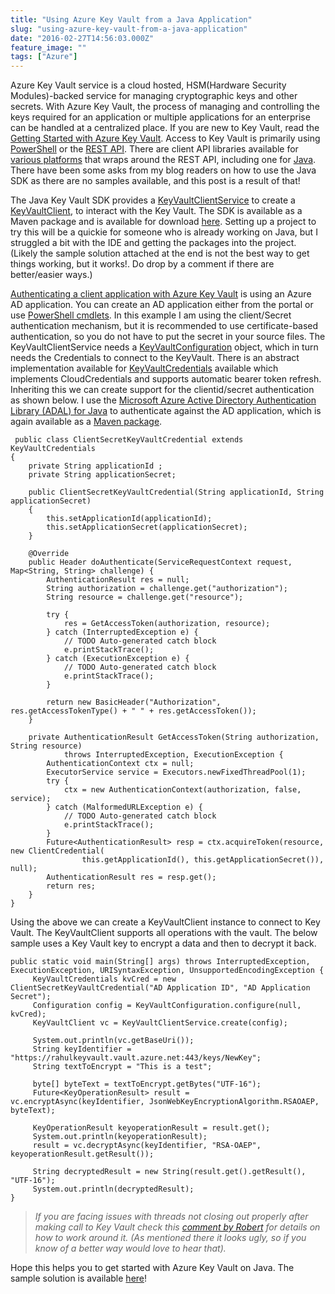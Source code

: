 ```yaml
---
title: "Using Azure Key Vault from a Java Application"
slug: "using-azure-key-vault-from-a-java-application"
date: "2016-02-27T14:56:03.000Z"
feature_image: ""
tags: ["Azure"]
---
```


Azure Key Vault service is a cloud hosted, HSM(Hardware Security Modules)-backed service for managing cryptographic keys and other secrets. With Azure Key Vault, the process of managing and controlling the keys required for an application or multiple applications for an enterprise can be handled at a centralized place. If you are new to Key Vault, read the [Getting Started with Azure Key Vault](/posts/getting-started-with-azure-key-vault/). Access to Key Vault is primarily using [PowerShell](https://msdn.microsoft.com/en-us/library/dn868052.aspx) or the [REST API](https://msdn.microsoft.com/en-us/library/azure/dn903609.aspx). There are client API libraries available for [various platforms](https://github.com/Azure) that wraps around the REST API, including one for [Java](https://github.com/Azure/azure-sdk-for-java/tree/master/azure-keyvault). There have been some asks from my blog readers on how to use the Java SDK as there are no samples available, and this post is a result of that!

The Java Key Vault SDK provides a [KeyVaultClientService](https://github.com/Azure/azure-sdk-for-java/blob/8bd59520544cf7471f8b3c2e3f9e577e68ff2852/services/keyvault/azure-keyvault/src/main/java/com/microsoft/azure/keyvault/KeyVaultClientService.java) to create a [KeyVaultClient](https://github.com/Azure/azure-sdk-for-java/blob/8bd59520544cf7471f8b3c2e3f9e577e68ff2852/services/keyvault/azure-keyvault/src/main/java/com/microsoft/azure/keyvault/KeyVaultInternalClientImpl.java), to interact with the Key Vault. The SDK is available as a Maven package and is available for download [here](http://search.maven.org/#search%7Cga%7C1%7Ckeyvault). Setting up a project to try this will be a quickie for someone who is already working on Java, but I struggled a bit with the IDE and getting the packages into the project. (Likely the sample solution attached at the end is not the best way to get things working, but it works!. Do drop by a comment if there are better/easier ways.)

[Authenticating a client application with Azure Key Vault](/posts/authenticating-a-client-application-with-azure-key-vault/) is using an Azure AD application. You can create an AD application either from the portal or use [PowerShell cmdlets](/posts/how-the-deprecation-of-switch-azuremode-affects-azure-key-vault/). In this example I am using the client/Secret authentication mechanism, but it is recommended to use certificate-based authentication, so you do not have to put the secret in your source files. The KeyVaultClientService needs a [KeyVaultConfiguration](https://github.com/Azure/azure-sdk-for-java/blob/8bd59520544cf7471f8b3c2e3f9e577e68ff2852/services/keyvault/azure-keyvault/src/main/java/com/microsoft/azure/keyvault/KeyVaultConfiguration.java) object, which in turn needs the Credentials to connect to the KeyVault. There is an abstract implementation available for [KeyVaultCredentials](https://github.com/Azure/azure-sdk-for-java/blob/8bd59520544cf7471f8b3c2e3f9e577e68ff2852/services/keyvault/azure-keyvault/src/main/java/com/microsoft/azure/keyvault/authentication/KeyVaultCredentials.java) available which implements CloudCredentials and supports automatic bearer token refresh. Inheriting this we can create support for the clientid/secret authentication as shown below. I use the [Microsoft Azure Active Directory Authentication Library (ADAL) for Java](https://github.com/AzureAD/azure-activedirectory-library-for-java) to authenticate against the AD application, which is again available as a [Maven package](http://search.maven.org/#search%7Cga%7C1%7Cg%3A%22com.microsoft.aad%22).

     public class ClientSecretKeyVaultCredential extends KeyVaultCredentials
    {
    	private String applicationId ;
    	private String applicationSecret;
    
    	public ClientSecretKeyVaultCredential(String applicationId, String applicationSecret)
    	{
    		this.setApplicationId(applicationId);
    		this.setApplicationSecret(applicationSecret);
    	}
    
    	@Override
    	public Header doAuthenticate(ServiceRequestContext request, Map<String, String> challenge) {
    		AuthenticationResult res = null;
    		String authorization = challenge.get("authorization");
    		String resource = challenge.get("resource");
    
    		try {
    			res = GetAccessToken(authorization, resource);
    		} catch (InterruptedException e) {
    			// TODO Auto-generated catch block
    			e.printStackTrace();
    		} catch (ExecutionException e) {
    			// TODO Auto-generated catch block
    			e.printStackTrace();
    		}
    
    		return new BasicHeader("Authorization", res.getAccessTokenType() + " " + res.getAccessToken());
    	}
    
    	private AuthenticationResult GetAccessToken(String authorization, String resource)
    			throws InterruptedException, ExecutionException {
    		AuthenticationContext ctx = null;
    		ExecutorService service = Executors.newFixedThreadPool(1);
    		try {
    			ctx = new AuthenticationContext(authorization, false, service);
    		} catch (MalformedURLException e) {
    			// TODO Auto-generated catch block
    			e.printStackTrace();
    		}
    		Future<AuthenticationResult> resp = ctx.acquireToken(resource, new ClientCredential(
    				this.getApplicationId(), this.getApplicationSecret()), null);
    		AuthenticationResult res = resp.get();
    		return res;
    	}
    }
    
    

Using the above we can create a KeyVaultClient instance to connect to Key Vault. The KeyVaultClient supports all operations with the vault. The below sample uses a Key Vault key to encrypt a data and then to decrypt it back.

    public static void main(String[] args) throws InterruptedException, ExecutionException, URISyntaxException, UnsupportedEncodingException {
         KeyVaultCredentials kvCred = new ClientSecretKeyVaultCredential("AD Application ID", "AD Application Secret");
         Configuration config = KeyVaultConfiguration.configure(null, kvCred);
         KeyVaultClient vc = KeyVaultClientService.create(config);
    
         System.out.println(vc.getBaseUri());
         String keyIdentifier = "https://rahulkeyvault.vault.azure.net:443/keys/NewKey";
         String textToEncrypt = "This is a test";
    
         byte[] byteText = textToEncrypt.getBytes("UTF-16");
         Future<KeyOperationResult> result = vc.encryptAsync(keyIdentifier, JsonWebKeyEncryptionAlgorithm.RSAOAEP, byteText);
    
         KeyOperationResult keyoperationResult = result.get();
         System.out.println(keyoperationResult);
         result = vc.decryptAsync(keyIdentifier, "RSA-OAEP", keyoperationResult.getResult());
    
         String decryptedResult = new String(result.get().getResult(), "UTF-16");
         System.out.println(decryptedResult);
    }
    

> _If you are facing issues with threads not closing out properly after making call to Key Vault check this [comment by Robert](/posts/using-azure-key-vault-from-a-java-application/#comment-2693376641) for details on how to work around it. (As mentioned there it looks ugly, so if you know of a better way would love to hear that)._

Hope this helps you to get started with Azure Key Vault on Java. The sample solution is available [here](https://github.com/rahulpnath/Blog/tree/master/AzureKeyVaultUsingJavaClient)!